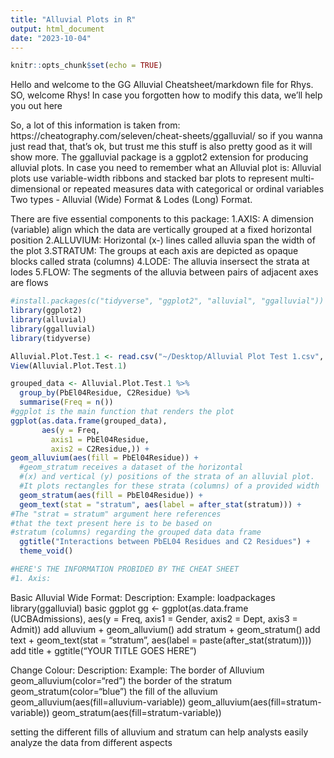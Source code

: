 ```yaml
---
title: "Alluvial Plots in R"
output: html_document
date: "2023-10-04"
---
```


```r
knitr::opts_chunk$set(echo = TRUE)
```

Hello and welcome to the GG Alluvial Cheatsheet/markdown file for Rhys. SO, welcome Rhys! In case you forgotten how to modify this data, we'll help you out here

So, a lot of this information is taken from: https://cheatography.com/seleven/cheat-sheets/ggalluvial/ so if you wanna just read that, that's ok, but trust me this stuff is also pretty good as it will show more. 
The ggalluvial package is a ggplot2 extension for producing alluvial plots. In case you need to remember what an Alluvial plot is: 
Alluvial plots use variable-width ribbons and stacked bar plots to represent multi-dimensional or repeated measures data with categorical or ordinal variables
Two types - Alluvial (Wide) Format & Lodes (Long) Format. 

There are five essential components to this package: 
1.AXIS: A dimension (variable) align which the data are vertically grouped at a fixed horizontal position
2.ALLUVIUM: Horizontal (x-) lines called alluvia span the width of the plot
3.STRATUM: The groups at each axis are depicted as opaque blocks called strata (columns)
4.LODE: The alluvia insersect the strata at lodes
5.FLOW: The segments of the alluvia between pairs of adjacent axes are flows

```r
#install.packages(c("tidyverse", "ggplot2", "alluvial", "ggalluvial"))
library(ggplot2)
library(alluvial)
library(ggalluvial)
library(tidyverse)

Alluvial.Plot.Test.1 <- read.csv("~/Desktop/Alluvial Plot Test 1.csv", header = TRUE)
View(Alluvial.Plot.Test.1)

grouped_data <- Alluvial.Plot.Test.1 %>% 
  group_by(PbEl04Residue, C2Residue) %>%
  summarise(Freq = n())
#ggplot is the main function that renders the plot
ggplot(as.data.frame(grouped_data), 
       aes(y = Freq, 
         axis1 = PbEl04Residue, 
         axis2 = C2Residue,)) +
geom_alluvium(aes(fill = PbEl04Residue)) +
  #geom_stratum receives a dataset of the horizontal 
  #(x) and vertical (y) positions of the strata of an alluvial plot.
  #It plots rectangles for these strata (columns) of a provided width
  geom_stratum(aes(fill = PbEl04Residue)) +
  geom_text(stat = "stratum", aes(label = after_stat(stratum))) +
#The "strat = stratum" argument here references
#that the text present here is to be based on 
#stratum (columns) regarding the grouped data data frame
  ggtitle("Interactions between PbEL04 Residues and C2 Residues") +
  theme_void()

#HERE'S THE INFORMATION PROBIDED BY THE CHEAT SHEET
#1. Axis: 
```
Basic Alluvial Wide Format: 
Description:        Example: 
loadpackages        library(ggalluvial)
basic ggplot        gg <- ggplot(as.data.frame (UCBAdmissions), aes(y = Freq, axis1 = Gender, axis2 = Dept, axis3 = Admit))
add alluvium        + geom_alluvium()
add stratum         + geom_stratum()
add text            + geom_text(stat = "stratum", aes(label = paste(after_stat(stratum))))
add title           + ggtitle("YOUR TITLE GOES HERE")


Change Colour: 
Description:                Example: 
The border of Alluvium      geom_alluvium(color="red")
the border of the stratum   geom_stratum(color="blue")
the fill of the alluvium    geom_alluvium(aes(fill=alluvium-variable)) geom_alluvium(aes(fill=stratum-variable)) geom_stratum(aes(fill=stratum-variable))

setting the different fills of alluvium and stratum can help analysts easily analyze the data from different aspects

